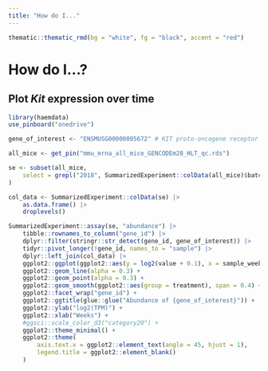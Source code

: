 ```yaml
---
title: "How do I..."
---
```

```r
thematic::thematic_rmd(bg = "white", fg = "black", accent = "red")
```

# How do I...?

## Plot *Kit* expression over time

```r
library(haemdata)
use_pinboard("onedrive")

gene_of_interest <- "ENSMUSG00000005672" # KIT proto-oncogene receptor tyrosine kinase (Kit)

all_mice <- get_pin("mmu_mrna_all_mice_GENCODEm28_HLT_qc.rds")

se <- subset(all_mice,
    select = grepl("2018", SummarizedExperiment::colData(all_mice)$batch)
)

col_data <- SummarizedExperiment::colData(se) |>
    as.data.frame() |>
    droplevels()

SummarizedExperiment::assay(se, "abundance") |>
    tibble::rownames_to_column("gene_id") |>
    dplyr::filter(stringr::str_detect(gene_id, gene_of_interest)) |>
    tidyr::pivot_longer(!gene_id, names_to = "sample") |>
    dplyr::left_join(col_data) |>
    ggplot2::ggplot(ggplot2::aes(y = log2(value + 0.1), x = sample_weeks, group = mouse_id, col = treatment)) +
    ggplot2::geom_line(alpha = 0.3) +
    ggplot2::geom_point(alpha = 0.3) +
    ggplot2::geom_smooth(ggplot2::aes(group = treatment), span = 0.4) +
    ggplot2::facet_wrap("gene_id") +
    ggplot2::ggtitle(glue::glue("Abundance of {gene_of_interest}")) +
    ggplot2::ylab("log2(TPM)") +
    ggplot2::xlab("Weeks") +
    #ggsci::scale_color_d3("category20") +
    ggplot2::theme_minimal() +
    ggplot2::theme(
        axis.text.x = ggplot2::element_text(angle = 45, hjust = 1),
        legend.title = ggplot2::element_blank()
    )
```
